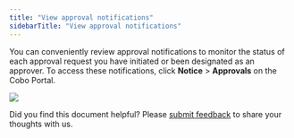 ```yaml
---
title: "View approval notifications"
sidebarTitle: "View approval notifications"
---
```


You can conveniently review approval notifications to monitor the status of each approval request you have initiated or been designated as an approver. To access these notifications, click **Notice** > **Approvals** on the Cobo Portal.

<img src="/en/images/organization/org6.png" className="screenshot_full_screen"/>

<Tip>Did you find this document helpful? Please [submit feedback](https://forms.zohopublic.com/cobo/form/DocumentFeedbackForm/formperma/QvLOhxJv1_JMsJ-1dleZ8Itb_7rzN-LtgvsDdxosoVI) to share your thoughts with us.</Tip>